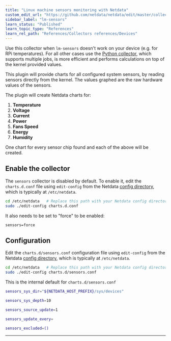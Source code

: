 ```yaml
---
title: "Linux machine sensors monitoring with Netdata"
custom_edit_url: "https://github.com/netdata/netdata/edit/master/collectors/charts.d.plugin/sensors/README.md"
sidebar_label: "lm-sensors"
learn_status: "Published"
learn_topic_type: "References"
learn_rel_path: "References/Collectors references/Devices"
---
```



Use this collector when `lm-sensors` doesn't work on your device (e.g. for RPi temperatures). 
For all other cases use the [Python collector](/collectors/python.d.plugin/sensors), which supports multiple 
jobs, is more efficient and performs calculations on top of the kernel provided values.

This plugin will provide charts for all configured system sensors, by reading sensors directly from the kernel.
The values graphed are the raw hardware values of the sensors.

The plugin will create Netdata charts for:

1. **Temperature**
2. **Voltage**
3. **Current**
4. **Power**
5. **Fans Speed**
6. **Energy**
7. **Humidity**

One chart for every sensor chip found and each of the above will be created.

## Enable the collector

The `sensors` collector is disabled by default. To enable it, edit the `charts.d.conf` file using `edit-config` from the
Netdata [config directory](/docs/nightly/setup/setup), which is typically at `/etc/netdata`.

```bash
cd /etc/netdata   # Replace this path with your Netdata config directory, if different
sudo ./edit-config charts.d.conf
```

It also needs to be set to "force" to be enabled:

```shell
sensors=force
```

## Configuration

Edit the `charts.d/sensors.conf` configuration file using `edit-config` from the
Netdata [config directory](/docs/nightly/setup/setup), which is typically at `/etc/netdata`.

```bash
cd /etc/netdata   # Replace this path with your Netdata config directory, if different
sudo ./edit-config charts.d/sensors.conf
```

This is the internal default for `charts.d/sensors.conf`

```sh
sensors_sys_dir="${NETDATA_HOST_PREFIX}/sys/devices"

sensors_sys_depth=10

sensors_source_update=1

sensors_update_every=

sensors_excluded=()
```

---


